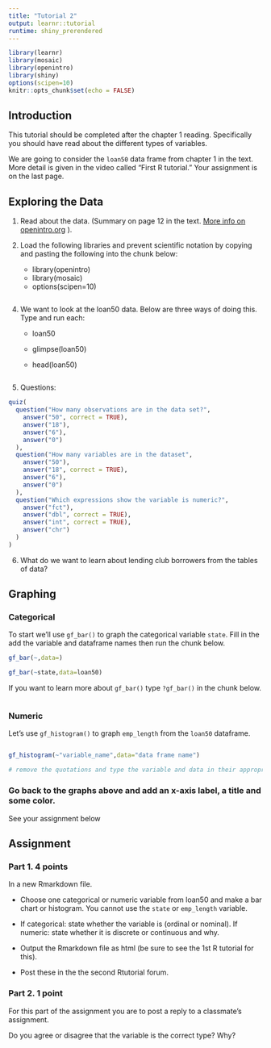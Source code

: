 ```yaml
---
title: "Tutorial 2"
output: learnr::tutorial
runtime: shiny_prerendered
---
```


```r
library(learnr)
library(mosaic)
library(openintro)
library(shiny)
options(scipen=10)
knitr::opts_chunk$set(echo = FALSE)
```

## Introduction

This tutorial should be completed after the chapter 1 reading.
Specifically you should have read about the different types of
variables.

We are going to consider the `loan50` data frame from chapter 1 in the
text. More detail is given in the video called "First R tutorial." Your
assignment is on the last page.

## Exploring the Data

1.  Read about the data. (Summary on page 12 in the text. [More info on
    openintro.org](https://www.openintro.org/data/index.php?data=loan50)
    ).

2.  Load the following libraries and prevent scientific notation by
    copying and pasting the following into the chunk below: 
    -   library(openintro) 
    -   library(mosaic)
    -   options(scipen=10)

```r

```

4.  We want to look at the loan50 data. Below are three ways of doing
    this. Type and run each:
    -   loan50

    -   glimpse(loan50)

    -   head(loan50)

```r

```

5.  Questions:

```r
quiz(
  question("How many observations are in the data set?",
    answer("50", correct = TRUE),
    answer("18"),
    answer("6"),
    answer("0")
  ),
  question("How many variables are in the dataset",
    answer("50"),
    answer("18", correct = TRUE),
    answer("6"),
    answer("0")
  ),
  question("Which expressions show the variable is numeric?",
    answer("fct"),
    answer("dbl", correct = TRUE),
    answer("int", correct = TRUE),
    answer("chr")
  )
)
```

6.  What do we want to learn about lending club borrowers from the tables of data?

## Graphing

### Categorical

To start we'll use `gf_bar()` to graph the categorical variable `state`.
Fill in the add the variable and dataframe names then run the
chunk below.

```r
gf_bar(~,data=)
```

```r
gf_bar(~state,data=loan50)
```

If you want to learn more about `gf_bar()` type `?gf_bar()` in the chunk
below.

```r

```

### Numeric

Let's use `gf_histogram()` to graph `emp_length` from the `loan50`
dataframe.

```r

```

```r

gf_histogram(~"variable_name",data="data frame name")

# remove the quotations and type the variable and data in their appropriate locations. 
```

### Go back to the graphs above and add an x-axis label, a title and some color.


See your assignment below 

## Assignment

### Part 1. 4 points

In a new Rmarkdown file.

-   Choose one categorical or numeric variable from loan50 and make a bar chart or histogram. You cannot use the `state` or `emp_length` variable.

-   If categorical: state whether the variable is (ordinal or nominal). If numeric: state whether it is discrete or continuous and why.

-   Output the Rmarkdown file as html (be sure to see the 1st R tutorial for this).

-   Post these in the the second Rtutorial forum.

### Part 2. 1 point

For this part of the assignment you are to post a reply to a classmate's assignment.

Do you agree or disagree that the variable is the correct type? Why?

